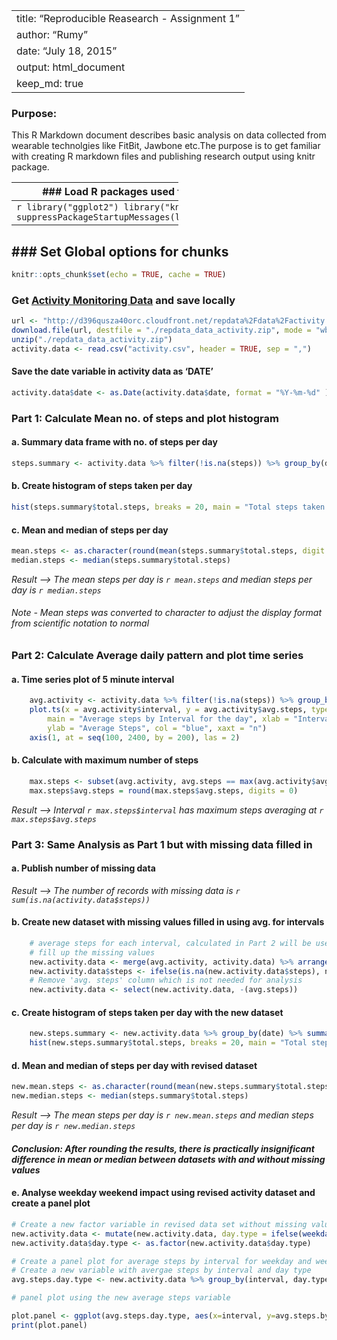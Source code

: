 ----------------------------------------------
title: "Reproducible Reasearch - Assignment 1"
author: "Rumy"
date: "July 18, 2015"
output: html_document
keep_md: true
----------------------------------------------

### Purpose:

This R Markdown document describes basic analysis on data collected from wearable technolgies like FitBit, Jawbone etc.The purpose is to get familiar with creating R markdown files and publishing research output using knitr package.

-------------------------------------
### Load R packages used for Analysis
-------------------------------------
```r
library("ggplot2")
library("knitr")
suppressPackageStartupMessages(library("dplyr"))
```

-----------------------------------
### Set Global options for chunks
-----------------------------------
```r
knitr::opts_chunk$set(echo = TRUE, cache = TRUE)
```


### Get [Activity Monitoring Data](https://d396qusza40orc.cloudfront.net/repdata%2Fdata%2Factivity.zip) and save locally


```r
url <- "http://d396qusza40orc.cloudfront.net/repdata%2Fdata%2Factivity.zip"
download.file(url, destfile = "./repdata_data_activity.zip", mode = "wb")
unzip("./repdata_data_activity.zip")
activity.data <- read.csv("activity.csv", header = TRUE, sep = ",")
```

#### Save the date variable in activity data as 'DATE'
```r
activity.data$date <- as.Date(activity.data$date, format = "%Y-%m-%d" )
```


### Part 1: Calculate Mean no. of steps and plot histogram

#### a. Summary data frame with no. of steps per day

```r
steps.summary <- activity.data %>% filter(!is.na(steps)) %>% group_by(date) %>% summarize(total.steps = sum(steps)) %>% print
```

#### b. Create histogram of steps taken per day

```r
hist(steps.summary$total.steps, breaks = 20, main = "Total steps taken per day", ylab = "Frequency - No. of days", xlab = "Number of steps", col = "red")
```

#### c. Mean and median of steps per day
```r
mean.steps <- as.character(round(mean(steps.summary$total.steps, digit = 0)))
median.steps <- median(steps.summary$total.steps)
```

*Result --> The mean steps per day is `r mean.steps` and median steps per day is `r median.steps`*

###### *Note - Mean steps was converted to character to adjust the display format from scientific notation to normal*


### Part 2: Calculate Average daily pattern and plot time series

#### a. Time series plot of 5 minute interval

```r
    avg.activity <- activity.data %>% filter(!is.na(steps)) %>% group_by(interval) %>% summarize(avg.steps = mean(steps))
    plot.ts(x = avg.activity$interval, y = avg.activity$avg.steps, type = "l", 
        main = "Average steps by Interval for the day", xlab = "Interval",
        ylab = "Average Steps", col = "blue", xaxt = "n")
    axis(1, at = seq(100, 2400, by = 200), las = 2)
```    

#### b. Calculate with maximum number of steps

```r
    max.steps <- subset(avg.activity, avg.steps == max(avg.activity$avg.steps))
    max.steps$avg.steps = round(max.steps$avg.steps, digits = 0)
```
*Result --> Interval `r max.steps$interval` has maximum steps averaging at `r max.steps$avg.steps`*
     

### Part 3: Same Analysis as Part 1 but with missing data filled in

#### a. Publish number of missing data 

*Result --> The number of records with missing data is `r sum(is.na(activity.data$steps))`*

#### b. Create new dataset with missing values filled in using avg. for intervals
```r
    # average steps for each interval, calculated in Part 2 will be used to
    # fill up the missing values
    new.activity.data <- merge(avg.activity, activity.data) %>% arrange(date)
    new.activity.data$steps <- ifelse(is.na(new.activity.data$steps), new.activity.data$avg.steps, new.activity.data$steps)
    # Remove 'avg. steps' column which is not needed for analysis
    new.activity.data <- select(new.activity.data, -(avg.steps))
```

#### c. Create histogram of steps taken per day with the new dataset
```r
    new.steps.summary <- new.activity.data %>% group_by(date) %>% summarize(total.steps = sum(steps))
    hist(new.steps.summary$total.steps, breaks = 20, main = "Total steps taken per day with revised dataset", ylab = "Frequency - No. of days", xlab = "Number of steps", col = "red")
```

#### d. Mean and median of steps per day with revised dataset
```r
new.mean.steps <- as.character(round(mean(new.steps.summary$total.steps, digit = 0)))
new.median.steps <- median(steps.summary$total.steps)
```

*Result --> The mean steps per day is `r new.mean.steps` and median steps per day is `r new.median.steps`*

#### *Conclusion: After rounding the results, there is practically insignificant difference in mean or median between datasets with and without missing values*

#### e. Analyse weekday weekend impact using revised activity dataset and create a panel plot
```r
# Create a new factor variable in revised data set without missing values
new.activity.data <- mutate(new.activity.data, day.type = ifelse(weekdays(new.activity.data$date) == "Saturday" | weekdays(new.activity.data$date) == "Sunday", "Weekend", "Weekday" ))
new.activity.data$day.type <- as.factor(new.activity.data$day.type)

# Create a panel plot for average steps by interval for weekday and weekend
# Create a new variable with avergae steps by interval and day type
avg.steps.day.type <- new.activity.data %>% group_by(interval, day.type) %>% summarize(avg.steps.by.day = mean(steps))

# panel plot using the new average steps variable

plot.panel <- ggplot(avg.steps.day.type, aes(x=interval, y=avg.steps.by.day, color = day.type, group = 1)) + geom_line() + facet_wrap(~ day.type, ncol = 1, nrow=2) + xlab("Interval") + ylab("Average number of steps")
print(plot.panel)
```

